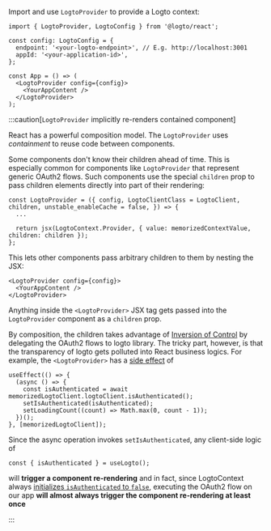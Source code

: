 
<AssumingUrl />

Import and use `LogtoProvider` to provide a Logto context:

```tsx
import { LogtoProvider, LogtoConfig } from '@logto/react';

const config: LogtoConfig = {
  endpoint: '<your-logto-endpoint>', // E.g. http://localhost:3001
  appId: '<your-application-id>',
};

const App = () => (
  <LogtoProvider config={config}>
    <YourAppContent />
  </LogtoProvider>
);
```

:::caution[`LogtoProvider` implicitly re-renders contained component]

React has a powerful composition model. The `LogtoProvider` uses _containment_ to reuse code between components.

Some components don't know their children ahead of time. This is especially common for components like `LogtoProvider`
that represent generic OAuth2 flows. Such components use the special `children` prop to pass children elements directly
into part of their rendering:

```tsx
const LogtoProvider = ({ config, LogtoClientClass = LogtoClient, children, unstable_enableCache = false, }) => {
  ...

  return jsx(LogtoContext.Provider, { value: memorizedContextValue, children: children });
};
```

This lets other components pass arbitrary children to them by nesting the JSX:

```tsx
<LogtoProvider config={config}>
  <YourAppContent />
</LogtoProvider>
```

Anything inside the `<LogtoProvider>` JSX tag gets passed into the `LogtoProvider` component as a `children` prop.

By composition, the children takes advantage of
[Inversion of Control](https://en.wikipedia.org/wiki/Inversion_of_control) by delegating the OAuth2 flows to logto
library. The tricky part, however, is that the transparency of logto gets polluted into React business logics. For
example, the `<LogtoProvider>` has a [side effect](<https://en.wikipedia.org/wiki/Side_effect_(computer_science)>) of

```tsx
useEffect(() => {
  (async () => {
    const isAuthenticated = await memorizedLogtoClient.logtoClient.isAuthenticated();
    setIsAuthenticated(isAuthenticated);
    setLoadingCount((count) => Math.max(0, count - 1));
  })();
}, [memorizedLogtoClient]);
```

Since the async operation invokes `setIsAuthenticated`, any client-side logic of

```tsx
const { isAuthenticated } = useLogto();
```

will **trigger a component re-rendering** and in fact, since LogtoContext always
[initializes `isAuthenticated` to `false`](https://github.com/logto-io/js/blob/957a1c92e5c24764f343fbc1fbb0284afb9617c4/packages/react/src/context.tsx#L43),
executing the OAuth2 flow on our app **will almost always trigger the component re-rendering at least once**

:::
